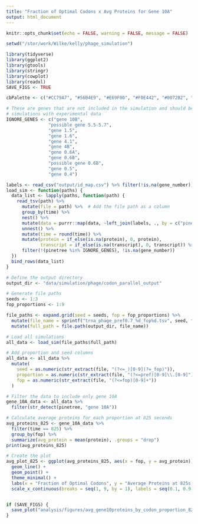 ```yaml
---
title: "Fraction of Optimal Codons x Avg Proteins for Gene 10A"
output: html_document
---
```


```r
knitr::opts_chunk$set(echo = FALSE, warning = FALSE, message = FALSE)

setwd("/stor/work/Wilke/kelly/phage_simulation")

library(tidyverse)
library(ggplot2)
library(gtools)
library(stringr)
library(cowplot)
library(readxl)
SAVE_FIGS <- TRUE

cbPalette <- c("#CC79A7", "#56B4E9", "#E69F00", "#F0E442", "#0072B2", "#D55E00", "#009E73", "#999999")

# These are genes that are not included in the simulation and should be removed before comparing
# simulations with experimental data
IGNORE_GENES <- c("gene 10B",
                "possible gene 5.5-5.7",
                "gene 1.5",
                "gene 1.6",
                "gene 4.1",
                "gene 4B",
                "gene 0.6A",
                "gene 0.6B",
                "possible gene 0.6B",
                "gene 0.5",
                "gene 0.4")
```

```r
labels <- read_csv("output/id_map.csv") %>% filter(!is.na(gene_number))
load_sim <- function(paths) {
  data_list <- lapply(paths, function(path) {
    read_tsv(path) %>%
      mutate(file = path) %>%  # Add the file path as a column
      group_by(time) %>%
      nest() %>%
      mutate(data = purrr::map(data, ~left_join(labels, ., by = c("pinetree" = "species")))) %>%
      unnest() %>%
      mutate(time = round(time)) %>%
      mutate(protein = if_else(is.na(protein), 0, protein),
             transcript = if_else(is.na(transcript), 0, transcript)) %>%
      filter(!(pinetree %in% IGNORE_GENES), !is.na(gene_number))
  })
  bind_rows(data_list)
}

# Define the output directory
output_dir <- "data/simulation/phage/codon_parallel_output"

# Generate file paths
seeds <- 1:3
fop_proportions <- 1:9

file_paths <- expand.grid(seed = seeds, fop = fop_proportions) %>%
  mutate(file_name = sprintf("trna_phage_pref0.7_%d_fop%d.tsv", seed, fop)) %>%
  mutate(full_path = file.path(output_dir, file_name))

# Load all simulations
all_data <- load_sim(file_paths$full_path)

# Add proportion and seed columns
all_data <- all_data %>%
  mutate(
    seed = as.numeric(str_extract(file, "(?<=_)[0-9](?=_fop)")),
    proportion = as.numeric(str_extract(file, "(?<=pref)[0-9]\\.[0-9]")),
    fop = as.numeric(str_extract(file, "(?<=fop)[0-9]+"))
  )

# Filter the data to include only gene 10A
gene_10A_data <- all_data %>%
  filter(str_detect(pinetree, "gene 10A"))

# Calculate average proteins for each proportion at 825 seconds
avg_proteins_825 <- gene_10A_data %>%
  filter(time == 825) %>%
  group_by(fop) %>%
  summarize(avg_protein = mean(protein), .groups = "drop")
print(avg_proteins_825)

# Create the plot
avg_plot_825 <- ggplot(avg_proteins_825, aes(x = fop, y = avg_protein)) +
  geom_line() +
  geom_point() +
  theme_minimal() +
  labs(x = "Fraction of Optimal Codons", y = "Average Proteins at 825s for gene 10A") +
  scale_x_continuous(breaks = seq(1, 9, by = 1), labels = seq(0.1, 0.9, by = 0.1))


if (SAVE_FIGS) {
  save_plot("analysis/figures/avg_gene10proteins_by_codon_proportion_825s.pdf", avg_plot_825, base_width = 12, base_height = 16)
}
```